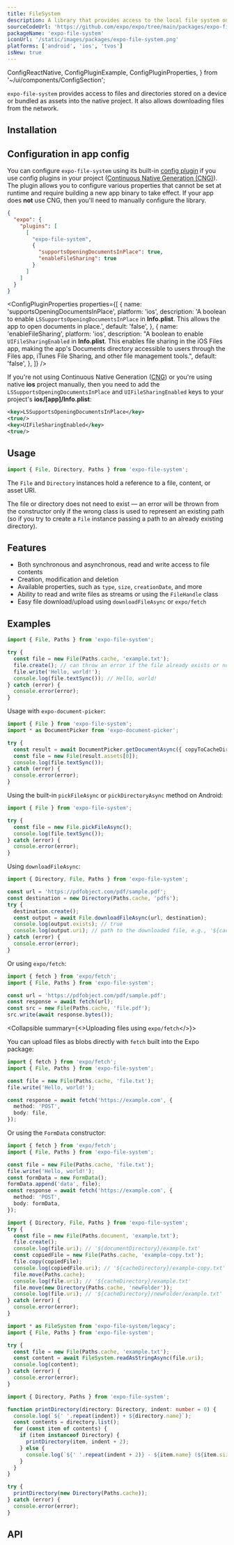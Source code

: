 ```yaml
---
title: FileSystem
description: A library that provides access to the local file system on the device.
sourceCodeUrl: 'https://github.com/expo/expo/tree/main/packages/expo-file-system'
packageName: 'expo-file-system'
iconUrl: '/static/images/packages/expo-file-system.png'
platforms: ['android', 'ios', 'tvos']
isNew: true
---
```


  ConfigReactNative,
  ConfigPluginExample,
  ConfigPluginProperties,
} from '~/ui/components/ConfigSection';

`expo-file-system` provides access to files and directories stored on a device or bundled as assets into the native project. It also allows downloading files from the network.

## Installation

<APIInstallSection />

## Configuration in app config

You can configure `expo-file-system` using its built-in [config plugin](/config-plugins/introduction/) if you use config plugins in your project ([Continuous Native Generation (CNG)](/workflow/continuous-native-generation/)). The plugin allows you to configure various properties that cannot be set at runtime and require building a new app binary to take effect. If your app does **not** use CNG, then you'll need to manually configure the library.

<ConfigPluginExample>

```json app.json
{
  "expo": {
    "plugins": [
      [
        "expo-file-system",
        {
          "supportsOpeningDocumentsInPlace": true,
          "enableFileSharing": true
        }
      ]
    ]
  }
}
```

</ConfigPluginExample>

<ConfigPluginProperties
  properties={[
    {
      name: 'supportsOpeningDocumentsInPlace',
      platform: 'ios',
      description:
        'A boolean to enable `LSSupportsOpeningDocumentsInPlace` in **Info.plist**. This allows the app to open documents in place.',
      default: 'false',
    },
    {
      name: 'enableFileSharing',
      platform: 'ios',
      description:
        "A boolean to enable `UIFileSharingEnabled` in **Info.plist**. This enables file sharing in the iOS Files app, making the app's Documents directory accessible to users through the Files app, iTunes File Sharing, and other file management tools.",
      default: 'false',
    },
  ]}
/>

<ConfigReactNative>

If you're not using Continuous Native Generation ([CNG](/workflow/continuous-native-generation/)) or you're using native **ios** project manually, then you need to add the `LSSupportsOpeningDocumentsInPlace` and `UIFileSharingEnabled` keys to your project's **ios/[app]/Info.plist**:

```xml
<key>LSSupportsOpeningDocumentsInPlace</key>
<true/>
<key>UIFileSharingEnabled</key>
<true/>
```

</ConfigReactNative>

## Usage

```js
import { File, Directory, Paths } from 'expo-file-system';
```

The `File` and `Directory` instances hold a reference to a file, content, or asset URI.

The file or directory does not need to exist &mdash; an error will be thrown from the constructor only if the wrong class is used to represent an existing path (so if you try to create a `File` instance passing a path to an already existing directory).

## Features

- Both synchronous and asynchronous, read and write access to file contents
- Creation, modification and deletion
- Available properties, such as `type`, `size`, `creationDate`, and more
- Ability to read and write files as streams or using the `FileHandle` class
- Easy file download/upload using `downloadFileAsync` or `expo/fetch`

## Examples

<Collapsible summary="Writing and reading text files">

```ts example.ts
import { File, Paths } from 'expo-file-system';

try {
  const file = new File(Paths.cache, 'example.txt');
  file.create(); // can throw an error if the file already exists or no permission to create it
  file.write('Hello, world!');
  console.log(file.textSync()); // Hello, world!
} catch (error) {
  console.error(error);
}
```

</Collapsible>

<Collapsible summary="Picking files using system pickers">

Usage with `expo-document-picker`:

```ts example.ts
import { File } from 'expo-file-system';
import * as DocumentPicker from 'expo-document-picker';

try {
  const result = await DocumentPicker.getDocumentAsync({ copyToCacheDirectory: true });
  const file = new File(result.assets[0]);
  console.log(file.textSync());
} catch (error) {
  console.error(error);
}
```

Using the built-in `pickFileAsync` or `pickDirectoryAsync` method on Android:

```ts example.ts
import { File } from 'expo-file-system';

try {
  const file = new File.pickFileAsync();
  console.log(file.textSync());
} catch (error) {
  console.error(error);
}
```

</Collapsible>

<Collapsible summary="Downloading files">

Using `downloadFileAsync`:

```ts example.ts
import { Directory, File, Paths } from 'expo-file-system';

const url = 'https://pdfobject.com/pdf/sample.pdf';
const destination = new Directory(Paths.cache, 'pdfs');
try {
  destination.create();
  const output = await File.downloadFileAsync(url, destination);
  console.log(output.exists); // true
  console.log(output.uri); // path to the downloaded file, e.g., '${cacheDirectory}/pdfs/sample.pdf'
} catch (error) {
  console.error(error);
}
```

Or using `expo/fetch`:

```ts example.ts
import { fetch } from 'expo/fetch';
import { File, Paths } from 'expo-file-system';

const url = 'https://pdfobject.com/pdf/sample.pdf';
const response = await fetch(url);
const src = new File(Paths.cache, 'file.pdf');
src.write(await response.bytes());
```

</Collapsible>

<Collapsible summary={<>Uploading files using <CODE>expo/fetch</CODE></>}>

You can upload files as blobs directly with `fetch` built into the Expo package:

```ts example.ts
import { fetch } from 'expo/fetch';
import { File, Paths } from 'expo-file-system';

const file = new File(Paths.cache, 'file.txt');
file.write('Hello, world!');

const response = await fetch('https://example.com', {
  method: 'POST',
  body: file,
});
```

Or using the `FormData` constructor:

```ts example.ts
import { fetch } from 'expo/fetch';
import { File, Paths } from 'expo-file-system';

const file = new File(Paths.cache, 'file.txt');
file.write('Hello, world!');
const formData = new FormData();
formData.append('data', file);
const response = await fetch('https://example.com', {
  method: 'POST',
  body: formData,
});
```

</Collapsible>

<Collapsible summary="Moving and copying files">

```ts example.ts
import { Directory, File, Paths } from 'expo-file-system';
try {
  const file = new File(Paths.document, 'example.txt');
  file.create();
  console.log(file.uri); // '${documentDirectory}/example.txt'
  const copiedFile = new File(Paths.cache, 'example-copy.txt');
  file.copy(copiedFile);
  console.log(copiedFile.uri); // '${cacheDirectory}/example-copy.txt'
  file.move(Paths.cache);
  console.log(file.uri); // '${cacheDirectory}/example.txt'
  file.move(new Directory(Paths.cache, 'newFolder'));
  console.log(file.uri); // '${cacheDirectory}/newFolder/example.txt'
} catch (error) {
  console.error(error);
}
```

</Collapsible>

<Collapsible summary="Using legacy FileSystem API">

```ts example.ts
import * as FileSystem from 'expo-file-system/legacy';
import { File, Paths } from 'expo-file-system';

try {
  const file = new File(Paths.cache, 'example.txt');
  const content = await FileSystem.readAsStringAsync(file.uri);
  console.log(content);
} catch (error) {
  console.error(error);
}
```

</Collapsible>

<Collapsible summary="Listing directory contents recursively">

```ts example.ts
import { Directory, Paths } from 'expo-file-system';

function printDirectory(directory: Directory, indent: number = 0) {
  console.log(`${' '.repeat(indent)} + ${directory.name}`);
  const contents = directory.list();
  for (const item of contents) {
    if (item instanceof Directory) {
      printDirectory(item, indent + 2);
    } else {
      console.log(`${' '.repeat(indent + 2)} - ${item.name} (${item.size} bytes)`);
    }
  }
}

try {
  printDirectory(new Directory(Paths.cache));
} catch (error) {
  console.error(error);
}
```

</Collapsible>

## API

<APISection packageName="expo-file-system" apiName="FileSystem" />
